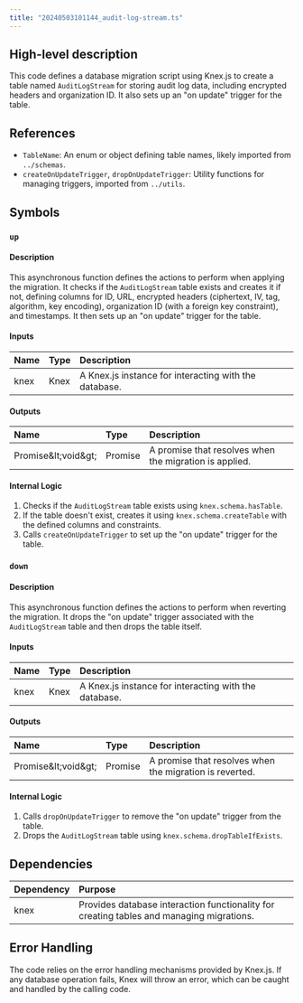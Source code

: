 ```yaml
---
title: "20240503101144_audit-log-stream.ts"
---
```


## High-level description
This code defines a database migration script using Knex.js to create a table named `AuditLogStream` for storing audit log data, including encrypted headers and organization ID. It also sets up an "on update" trigger for the table.

## References
- `TableName`: An enum or object defining table names, likely imported from `../schemas`.
- `createOnUpdateTrigger`, `dropOnUpdateTrigger`: Utility functions for managing triggers, imported from `../utils`.

## Symbols
### `up`
#### Description
This asynchronous function defines the actions to perform when applying the migration. It checks if the `AuditLogStream` table exists and creates it if not, defining columns for ID, URL, encrypted headers (ciphertext, IV, tag, algorithm, key encoding), organization ID (with a foreign key constraint), and timestamps. It then sets up an "on update" trigger for the table.

#### Inputs
| Name | Type | Description |
|:-----|:-----|:------------|
| knex | Knex | A Knex.js instance for interacting with the database. |

#### Outputs
| Name | Type | Description |
|:-----|:-----|:------------|
| Promise\&lt;void\&gt; | Promise | A promise that resolves when the migration is applied. |

#### Internal Logic
1. Checks if the `AuditLogStream` table exists using `knex.schema.hasTable`.
2. If the table doesn't exist, creates it using `knex.schema.createTable` with the defined columns and constraints.
3. Calls `createOnUpdateTrigger` to set up the "on update" trigger for the table.

### `down`
#### Description
This asynchronous function defines the actions to perform when reverting the migration. It drops the "on update" trigger associated with the `AuditLogStream` table and then drops the table itself.

#### Inputs
| Name | Type | Description |
|:-----|:-----|:------------|
| knex | Knex | A Knex.js instance for interacting with the database. |

#### Outputs
| Name | Type | Description |
|:-----|:-----|:------------|
| Promise\&lt;void\&gt; | Promise | A promise that resolves when the migration is reverted. |

#### Internal Logic
1. Calls `dropOnUpdateTrigger` to remove the "on update" trigger from the table.
2. Drops the `AuditLogStream` table using `knex.schema.dropTableIfExists`.

## Dependencies
| Dependency | Purpose |
|:-----------|:--------|
| knex | Provides database interaction functionality for creating tables and managing migrations. |

## Error Handling
The code relies on the error handling mechanisms provided by Knex.js. If any database operation fails, Knex will throw an error, which can be caught and handled by the calling code.

